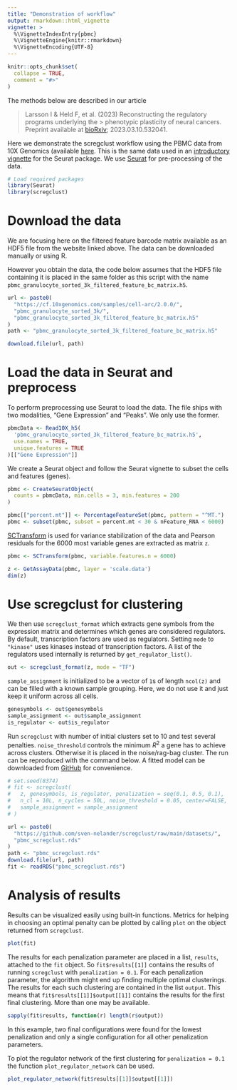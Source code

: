 ```yaml
---
title: "Demonstration of workflow"
output: rmarkdown::html_vignette
vignette: >
  %\VignetteIndexEntry{pbmc}
  %\VignetteEngine{knitr::rmarkdown}
  %\VignetteEncoding{UTF-8}
---
```


```r
knitr::opts_chunk$set(
  collapse = TRUE,
  comment = "#>"
)
```

The methods below are described in our article

> Larsson I & Held F, et al. (2023) Reconstructing the regulatory programs
> underlying the > phenotypic plasticity of neural cancers. Preprint available
> at [bioRxiv](https://www.biorxiv.org/content/10.1101/2023.03.10.532041v1);
> 2023.03.10.532041.

Here we demonstrate the scregclust workflow using the PBMC data from
10X Genomics (available [here](https://www.10xgenomics.com/resources/datasets/pbmc-from-a-healthy-donor-granulocytes-removed-through-cell-sorting-3-k-1-standard-2-0-0).
This is the same data used in an [introductory vignette](https://satijalab.org/seurat/articles/pbmc3k_tutorial) for the
Seurat package. We use [Seurat](https://satijalab.org/seurat/) for
pre-processing of the data.

```r
# Load required packages
library(Seurat)
library(scregclust)
```

# Download the data

We are focusing here on the filtered feature barcode matrix available as an
HDF5 file from the website linked above. The data can be downloaded manually
or using R.

However you obtain the data, the code below assumes that the HDF5 file
containing it is placed in the same folder as this script with the name
`pbmc_granulocyte_sorted_3k_filtered_feature_bc_matrix.h5`.

```r
url <- paste0(
  "https://cf.10xgenomics.com/samples/cell-arc/2.0.0/",
  "pbmc_granulocyte_sorted_3k/",
  "pbmc_granulocyte_sorted_3k_filtered_feature_bc_matrix.h5"
)
path <- "pbmc_granulocyte_sorted_3k_filtered_feature_bc_matrix.h5"

download.file(url, path)
```

# Load the data in Seurat and preprocess

To perform preprocessing use Seurat to load the data. The file ships with
two modalities, "Gene Expression" and "Peaks". We only use the former.

```r
pbmcData <- Read10X_h5(
  'pbmc_granulocyte_sorted_3k_filtered_feature_bc_matrix.h5',
  use.names = TRUE,
  unique.features = TRUE
)[["Gene Expression"]]
```

We create a Seurat object and follow the Seurat vignette to subset the
cells and features (genes).

```r
pbmc <- CreateSeuratObject(
  counts = pbmcData, min.cells = 3, min.features = 200
)

pbmc[["percent.mt"]] <- PercentageFeatureSet(pbmc, pattern = "^MT.")
pbmc <- subset(pbmc, subset = percent.mt < 30 & nFeature_RNA < 6000)
```

[SCTransform](https://satijalab.org/seurat/articles/sctransform_vignette) is
used for variance stabilization of the data and Pearson residuals for the
6000 most variable genes are extracted as matrix `z`.

```r
pbmc <- SCTransform(pbmc, variable.features.n = 6000)

z <- GetAssayData(pbmc, layer = 'scale.data')
dim(z)
```

# Use scregclust for clustering

We then use `scregclust_format` which extracts gene symbols from the
expression matrix and determines which genes are considered regulators.
By default, transcription factors are used as regulators. Setting `mode`
to `"kinase"` uses kinases instead of transcription factors. A list of the
regulators used internally is returned by `get_regulator_list()`.

```r
out <- scregclust_format(z, mode = "TF")
```

`sample_assignment` is initialized to be a vector of `1`s of length `ncol(z)`
and can be filled with a known sample grouping. Here, we do not use it and
just keep it uniform across all cells.

```r
genesymbols <- out$genesymbols
sample_assignment <- out$sample_assignment
is_regulator <- out$is_regulator
```

Run `scregclust` with number of initial clusters set to 10 and test
several penalties. `noise_threshold` controls the minimum $R^2$ a gene has
to achieve across clusters. Otherwise it is placed in the noise/rag-bag cluster.
The run can be reproduced with the command below. A fitted model can be
downloaded from [GitHub](https://github.com/sven-nelander/scregclust/raw/main/datasets/pbmc_scregclust.rds)
for convenience.

```r
# set.seed(8374)
# fit <- scregclust(
#   z, genesymbols, is_regulator, penalization = seq(0.1, 0.5, 0.1),
#   n_cl = 10L, n_cycles = 50L, noise_threshold = 0.05, center=FALSE,
#   sample_assignment = sample_assignment
# )

url <- paste0(
  "https://github.com/sven-nelander/scregclust/raw/main/datasets/",
  "pbmc_scregclust.rds"
)
path <- "pbmc_scregclust.rds"
download.file(url, path)
fit <- readRDS("pbmc_scregclust.rds")
```

# Analysis of results

Results can be visualized easily using built-in functions.
Metrics for helping in choosing an optimal penalty can be plotted by calling
`plot` on the object returned from `scregclust`.

```r
plot(fit)
```

The results for each penalization parameter are placed in a list, `results`,
attached to the `fit` object. So `fit$results[[1]]` contains the results
of running `scregclust` with `penalization = 0.1`. For each penalization
parameter, the algorithm might end up finding multiple optimal clusterings.
The results for each such clustering are contained in the list `output`.
This means that `fit$results[[1]]$output[[1]]` contains the results for
the first final clustering. More than one may be available.

```r
sapply(fit$results, function(r) length(r$output))
```

In this example, two final configurations were found for the lowest
penalization and only a single configuration for all other penalization
parameters.

To plot the regulator network of the first clustering for `penalization = 0.1`
the function `plot_regulator_network` can be used.

```r
plot_regulator_network(fit$results[[1]]$output[[1]])
```